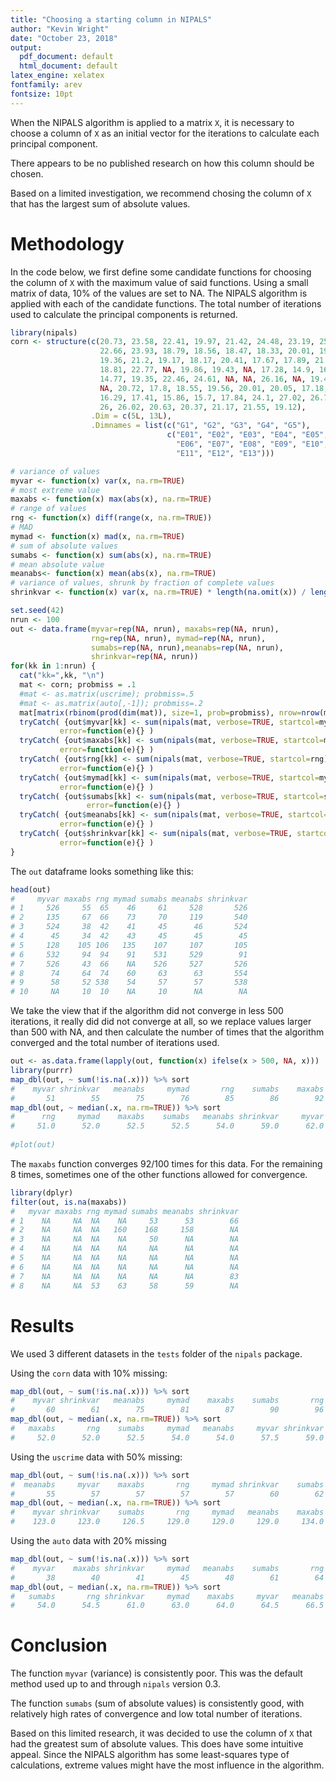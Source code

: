 ```yaml
---
title: "Choosing a starting column in NIPALS"
author: "Kevin Wright"
date: "October 23, 2018"
output:
  pdf_document: default
  html_document: default
latex_engine: xelatex
fontfamily: arev
fontsize: 10pt
---
```


When the NIPALS algorithm is applied to a matrix `X`, it is necessary to choose a column of `X` as an initial vector for the iterations to calculate each principal component.

There appears to be no published research on how this column should be chosen.

Based on a limited investigation, we recommend chosing the column of `X` that has the largest sum of absolute values.

# Methodology

In the code below, we first define some candidate functions for choosing the column of `X` with the maximum value of said functions.  Using a small matrix of data, 10\% of the values are set to NA.  The NIPALS algorithm is applied with each of the candidate functions. The total number of iterations used to calculate the principal components is returned.

```r
library(nipals)
corn <- structure(c(20.73, 23.58, 22.41, 19.97, 21.42, 24.48, 23.19, 25.73,
                    22.66, 23.93, 18.79, 18.56, 18.47, 18.33, 20.01, 19.03, 
                    19.36, 21.2, 19.17, 18.17, 20.41, 17.67, 17.89, 21.41,
                    18.81, 22.77, NA, 19.86, 19.43, NA, 17.28, 14.9, 16.52,
                    14.77, 19.35, 22.46, 24.61, NA, NA, 26.16, NA, 19.48,
                    NA, 20.72, 17.8, 18.55, 19.56, 20.01, 20.05, 17.18,
                    16.29, 17.41, 15.86, 15.7, 17.84, 24.1, 27.02, 26.76,
                    26, 26.02, 20.63, 20.37, 21.17, 21.55, 19.12),
                  .Dim = c(5L, 13L),
                  .Dimnames = list(c("G1", "G2", "G3", "G4", "G5"),
                                   c("E01", "E02", "E03", "E04", "E05",
                                     "E06", "E07", "E08", "E09", "E10",
                                     "E11", "E12", "E13")))

# variance of values
myvar <- function(x) var(x, na.rm=TRUE)
# most extreme value
maxabs <- function(x) max(abs(x), na.rm=TRUE)
# range of values
rng <- function(x) diff(range(x, na.rm=TRUE))
# MAD
mymad <- function(x) mad(x, na.rm=TRUE)
# sum of absolute values
sumabs <- function(x) sum(abs(x), na.rm=TRUE)
# mean absolute value
meanabs<- function(x) mean(abs(x), na.rm=TRUE)
# variance of values, shrunk by fraction of complete values
shrinkvar <- function(x) var(x, na.rm=TRUE) * length(na.omit(x)) / length(x)

set.seed(42)
nrun <- 100
out <- data.frame(myvar=rep(NA, nrun), maxabs=rep(NA, nrun),
                  rng=rep(NA, nrun), mymad=rep(NA, nrun),
                  sumabs=rep(NA, nrun),meanabs=rep(NA, nrun),
                  shrinkvar=rep(NA, nrun))
for(kk in 1:nrun) {
  cat("kk=",kk, "\n")
  mat <- corn; probmiss = .1
  #mat <- as.matrix(uscrime); probmiss=.5
  #mat <- as.matrix(auto[,-1]); probmiss=.2
  mat[matrix(rbinom(prod(dim(mat)), size=1, prob=probmiss), nrow=nrow(mat)) > 0] <- NA
  tryCatch( {out$myvar[kk] <- sum(nipals(mat, verbose=TRUE, startcol=myvar)$iter) },
           error=function(e){} )
  tryCatch( {out$maxabs[kk] <- sum(nipals(mat, verbose=TRUE, startcol=maxabs)$iter) },
           error=function(e){} )
  tryCatch( {out$rng[kk] <- sum(nipals(mat, verbose=TRUE, startcol=rng)$iter) },
           error=function(e){} )
  tryCatch( {out$mymad[kk] <- sum(nipals(mat, verbose=TRUE, startcol=mymad)$iter) },
           error=function(e){} )
  tryCatch( {out$sumabs[kk] <- sum(nipals(mat, verbose=TRUE, startcol=sumabs)$iter) },
                 error=function(e){} )
  tryCatch( {out$meanabs[kk] <- sum(nipals(mat, verbose=TRUE, startcol=meanabs)$iter) },
           error=function(e){} )
  tryCatch( {out$shrinkvar[kk] <- sum(nipals(mat, verbose=TRUE, startcol=shrinkvar)$iter) },
           error=function(e){} )
}
```

The `out` dataframe looks something like this:
```r
head(out)
#     myvar maxabs rng mymad sumabs meanabs shrinkvar
# 1     526     55  65    46     61     528       526
# 2     135     67  66    73     70     119       540
# 3     524     38  42    41     45      46       524
# 4      45     34  42    43     45      45        45
# 5     128    105 106   135    107     107       105
# 6     532     94  94    91    531     529        91
# 7     526     43  66    NA    526     527       526
# 8      74     64  74    60     63      63       554
# 9      58     52 538    54     57      57       538
# 10     NA     10  10    NA     10      NA        NA
```

We take the view that if the algorithm did not converge in less 500 iterations, it really did did not converge at all, so we replace values larger than 500 with NA, and then calculate the number of times that the algorithm converged and the total number of iterations used.

```r
out <- as.data.frame(lapply(out, function(x) ifelse(x > 500, NA, x)))
library(purrr)
map_dbl(out, ~ sum(!is.na(.x))) %>% sort
#    myvar shrinkvar   meanabs     mymad       rng    sumabs    maxabs 
#       51        55        75        76        85        86        92 
map_dbl(out, ~ median(.x, na.rm=TRUE)) %>% sort
#      rng     mymad    maxabs    sumabs   meanabs shrinkvar     myvar 
#     51.0      52.0      52.5      52.5      54.0      59.0      62.0 
     
#plot(out)
```

The `maxabs` function converges 92/100 times for this data. For the remaining 8 times, sometimes one of the other functions allowed for convergence.

```r
library(dplyr)
filter(out, is.na(maxabs))
#   myvar maxabs rng mymad sumabs meanabs shrinkvar
# 1    NA     NA  NA    NA     53      53        66
# 2    NA     NA  NA   160    168     158        NA
# 3    NA     NA  NA    NA     50      NA        NA
# 4    NA     NA  NA    NA     NA      NA        NA
# 5    NA     NA  NA    NA     NA      NA        NA
# 6    NA     NA  NA    NA     NA      NA        NA
# 7    NA     NA  NA    NA     NA      NA        83
# 8    NA     NA  53    63     58      59        NA
```

# Results

We used 3 different datasets in the `tests` folder of the `nipals` package.

Using the `corn` data with 10\% missing:

```r
map_dbl(out, ~ sum(!is.na(.x))) %>% sort
#    myvar shrinkvar   meanabs     mymad    maxabs    sumabs       rng 
#       60        61        75        81        87        90        96 
map_dbl(out, ~ median(.x, na.rm=TRUE)) %>% sort
#   maxabs       rng    sumabs     mymad   meanabs     myvar shrinkvar 
#     52.0      52.0      52.5      54.0      54.0      57.5      59.0 
```

Using the `uscrime` data with 50% missing:

```r
map_dbl(out, ~ sum(!is.na(.x))) %>% sort
#  meanabs     myvar    maxabs       rng     mymad shrinkvar    sumabs 
#       55        57        57        57        57        60        62 
map_dbl(out, ~ median(.x, na.rm=TRUE)) %>% sort
#    myvar shrinkvar    sumabs       rng     mymad   meanabs    maxabs 
#    123.0     123.0     126.5     129.0     129.0     129.0     134.0 
```

Using the `auto` data with 20\% missing

```r
map_dbl(out, ~ sum(!is.na(.x))) %>% sort
#    myvar    maxabs shrinkvar     mymad   meanabs    sumabs       rng 
#       38        40        41        45        48        61        64 
map_dbl(out, ~ median(.x, na.rm=TRUE)) %>% sort
#   sumabs       rng shrinkvar     mymad    maxabs     myvar   meanabs 
#     54.0      54.5      61.0      63.0      64.0      64.5      66.5 
```

# Conclusion

The function `myvar` (variance) is consistently poor. This was the default method used up to and through `nipals` version 0.3.

The function `sumabs` (sum of absolute values) is consistently good, with relatively high rates of convergence and low total number of iterations.

Based on this limited research, it was decided to use the column of `X` that had the greatest sum of absolute values. This does have some intuitive appeal. Since the NIPALS algorithm has some least-squares type of calculations, extreme values might have the most influence in the algorithm.

